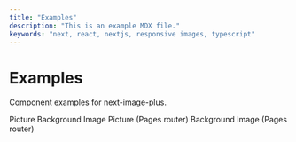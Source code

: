 ```yaml
---
title: "Examples"
description: "This is an example MDX file."
keywords: "next, react, nextjs, responsive images, typescript"
---
```


# Examples

Component examples for next-image-plus.

<SimpleGrid>
  <FeaturedLink href="/examples/picture" size="lg">
    Picture
  </FeaturedLink>
  <FeaturedLink href="/examples/background-image" size="lg">
    Background Image
  </FeaturedLink>
  <FeaturedLink href="/examples-pages/picture" size="lg">
    Picture (Pages router)
  </FeaturedLink>
  <FeaturedLink href="/examples-pages/background-image" size="lg">
    Background Image (Pages router)
  </FeaturedLink>
</SimpleGrid>
